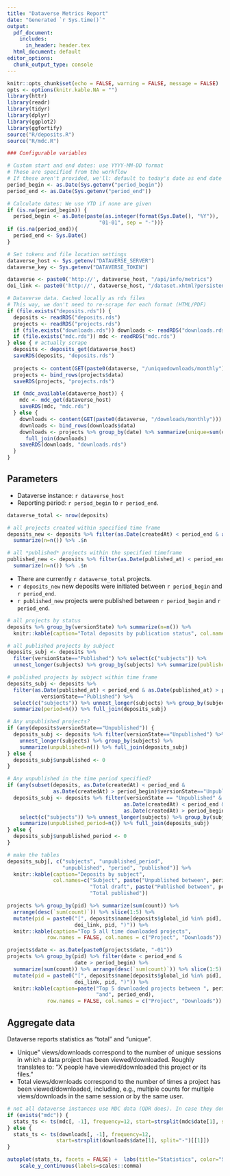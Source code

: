 ```yaml
---
title: "Dataverse Metrics Report"
date: "Generated `r Sys.time()`"
output:
  pdf_document: 
    includes:
      in_header: header.tex
  html_document: default
editor_options:
  chunk_output_type: console
---
```


```r
knitr::opts_chunk$set(echo = FALSE, warning = FALSE, message = FALSE) 
opts <- options(knitr.kable.NA = "")
library(httr)
library(readr)
library(tidyr)
library(dplyr)
library(ggplot2)
library(ggfortify)
source("R/deposits.R")
source("R/mdc.R")

### Configurable variables

# Custom start and end dates: use YYYY-MM-DD format
# These are specified from the workflow
# If these aren't provided, we'll: default to today's date as end date and to the beginning of the year as the start date
period_begin <- as.Date(Sys.getenv("period_begin"))
period_end <- as.Date(Sys.getenv("period_end"))

# Calculate dates: We use YTD if none are given
if (is.na(period_begin)) {
  period_begin <- as.Date(paste(as.integer(format(Sys.Date(), "%Y")),
                              "01-01", sep = "-"))}
if (is.na(period_end)){
  period_end <- Sys.Date()
}

# Set tokens and file location settings
dataverse_host <- Sys.getenv("DATAVERSE_SERVER")
dataverse_key <- Sys.getenv("DATAVERSE_TOKEN")

dataverse <- paste0('http://', dataverse_host, "/api/info/metrics")
doi_link <- paste0('http://', dataverse_host, "/dataset.xhtml?persistentId=")

# Dataverse data. Cached locally as rds files
# This way, we don't need to re-scrape for each format (HTML/PDF)
if (file.exists("deposits.rds")) {
  deposits <- readRDS("deposits.rds")
  projects <- readRDS("projects.rds")
  if (file.exists("downloads.rds")) downloads <- readRDS("downloads.rds")
  if (file.exists("mdc.rds")) mdc <- readRDS("mdc.rds")
} else { # actually scrape
  deposits <- deposits_get(dataverse_host)
  saveRDS(deposits, "deposits.rds")
  
  projects <- content(GET(paste0(dataverse, "/uniquedownloads/monthly")))
  projects <- bind_rows(projects$data)
  saveRDS(projects, "projects.rds")

  if (mdc_available(dataverse_host)) {
    mdc <- mdc_get(dataverse_host)
    saveRDS(mdc, "mdc.rds")
  } else {
    downloads <- content(GET(paste0(dataverse, "/downloads/monthly")))
    downloads <- bind_rows(downloads$data)
    downloads <- projects %>% group_by(date) %>% summarize(unique=sum(count)) %>%
      full_join(downloads)
    saveRDS(downloads, "downloads.rds")
  }
}


```

## Parameters

- Dataverse instance: `r dataverse_host`
- Reporting period: `r period_begin` to `r period_end`.

```r
dataverse_total <- nrow(deposits)

# all projects created within specified time frame
deposits_new <- deposits %>% filter(as.Date(createdAt) < period_end & as.Date(createdAt) > period_begin) %>%
  summarize(n=n()) %>% .$n

# all *published* projects within the specified timeframe
published_new <- deposits %>% filter(as.Date(published_at) < period_end & as.Date(published_at) > period_begin) %>%
  summarize(n=n()) %>% .$n
```

- There are currently `r dataverse_total` projects. 
- `r deposits_new` new deposits were initiated between `r period_begin` and `r period_end`.
- `r published_new` projects were published between `r period_begin` and `r period_end`.

```r
# all projects by status
deposits %>% group_by(versionState) %>% summarize(n=n()) %>%
  knitr::kable(caption="Total deposits by publication status", col.names=c("Status", "Deposits"))

# all published projects by subject
deposits_subj <- deposits %>% 
  filter(versionState=="Published") %>% select(c("subjects")) %>%
  unnest_longer(subjects) %>% group_by(subjects) %>% summarize(published=n())

# published projects by subject within time frame
deposits_subj <- deposits %>% 
  filter(as.Date(published_at) < period_end & as.Date(published_at) > period_begin & 
           versionState=="Published") %>%
  select(c("subjects")) %>% unnest_longer(subjects) %>% group_by(subjects) %>%
  summarize(period=n()) %>% full_join(deposits_subj)

# Any unpublished projects?
if (any(deposits$versionState=="Unpublished")) {
  deposits_subj <- deposits %>% filter(versionState=="Unpublished") %>% select(c("subjects")) %>%
    unnest_longer(subjects) %>% group_by(subjects) %>%
    summarize(unpublished=n()) %>% full_join(deposits_subj)
} else {
  deposits_subj$unpublished <- 0
}

# Any unpublished in the time period specified?
if (any(subset(deposits, as.Date(createdAt) < period_end &
               as.Date(createdAt) > period_begin)$versionState=="Unpublished")) {
  deposits_subj <- deposits %>% filter(versionState == "Unpublished" & 
                                      as.Date(createdAt) < period_end &
                                      as.Date(createdAt) > period_begin) %>%
    select(c("subjects")) %>% unnest_longer(subjects) %>% group_by(subjects) %>%
    summarize(unpublished_period=n()) %>% full_join(deposits_subj)
} else {
  deposits_subj$unpublished_period <- 0
}

# make the tables
deposits_subj[, c("subjects", "unpublished_period", 
                  "unpublished", "period", "published")] %>% 
  knitr::kable(caption="Deposits by subject",
               col.names=c("Subject", paste("Unpublished between", period_begin, "and", period_end), 
                           "Total draft", paste("Published between", period_begin, "and", period_end), 
                           "Total published"))

```

```r
projects %>% group_by(pid) %>% summarize(sum(count)) %>% 
  arrange(desc(`sum(count)`)) %>% slice(1:5) %>%
  mutate(pid = paste0("[", deposits$name[deposits$global_id %in% pid], "](", 
                      doi_link, pid, ")")) %>%
  knitr::kable(caption="Top 5 all time downloaded projects",
             row.names = FALSE, col.names = c("Project", "Downloads"))

projects$date <- as.Date(paste0(projects$date, "-01"))
projects %>% group_by(pid) %>% filter(date < period_end &
                      date > period_begin) %>%
  summarize(sum(count)) %>% arrange(desc(`sum(count)`)) %>% slice(1:5) %>%
  mutate(pid = paste0("[", deposits$name[deposits$global_id %in% pid], "](",
                      doi_link, pid, ")")) %>%
  knitr::kable(caption=paste("Top 5 downloaded projects between ", period_begin,
                             "and", period_end),
             row.names = FALSE, col.names = c("Project", "Downloads"))
```

## Aggregate data

Dataverse reports statistics as "total" and "unique". 

- Unique" views/downloads correspond to the number of unique sessions in which a data project has been viewed/downloaded. Roughly translates to: "X people have viewed/downloaded this project or its files."
- Total views/downloads correspond to the number of times a project has been viewed/downloaded, including, e.g., multiple counts for multiple views/downloads in the same session or by the same user.

```r
# not all dataverse instances use MDC data (QDR does). In case they don't, we use the regular downloads stats
if (exists("mdc")) {
  stats_ts <- ts(mdc[, -1], frequency=12, start=strsplit(mdc$date[1], split="-")[[1]])
} else {
  stats_ts <- ts(downloads[, -1], frequency=12, 
                start=strsplit(downloads$date[1], split="-")[[1]])
}

autoplot(stats_ts, facets = FALSE) +  labs(title="Statistics", color="Statistic") +
    scale_y_continuous(labels=scales::comma)

```

